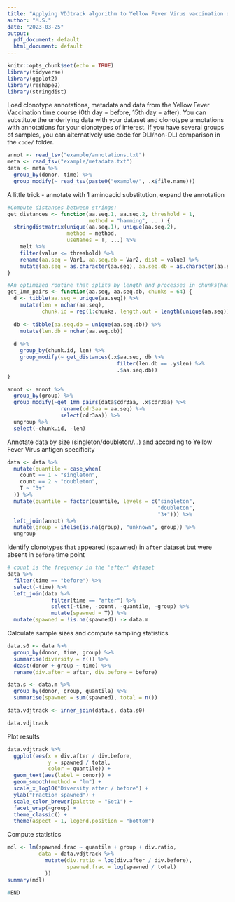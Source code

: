 ```yaml
---
title: "Applying VDJtrack algorithm to Yellow Fever Virus vaccination data"
author: "M.S."
date: "2023-03-25"
output:
  pdf_document: default
  html_document: default
---
```


```r
knitr::opts_chunk$set(echo = TRUE)
library(tidyverse)
library(ggplot2)
library(reshape2)
library(stringdist)
```

Load clonotype annotations, metadata and data from the Yellow Fever Vaccination 
time course (0th day = before, 15th day = after). You can substitute the underlying data with your dataset and clonotype annotations with annotations for 
your clonotypes of interest. If you have several groups of samples, you can 
alternatively use code for DLI/non-DLI comparison in the ``code/`` folder.

```r
annot <- read_tsv("example/annotations.txt") 
meta <- read_tsv("example/metadata.txt")
data <- meta %>%
  group_by(donor, time) %>%
  group_modify(~ read_tsv(paste0("example/", .x$file.name)))
```

A little trick - annotate with 1 aminoacid substitution, expand the annotation

```r
#Compute distances between strings:
get_distances <- function(aa.seq.1, aa.seq.2, threshold = 1,
                          method = "hamming", ...) {
  stringdistmatrix(unique(aa.seq.1), unique(aa.seq.2), 
                   method = method,
                   useNames = T, ...) %>%
    melt %>%
    filter(value <= threshold) %>%
    rename(aa.seq = Var1, aa.seq.db = Var2, dist = value) %>%
    mutate(aa.seq = as.character(aa.seq), aa.seq.db = as.character(aa.seq.db))
}

#An optimized routine that splits by length and processes in chunks(hamming only):
get_1mm_pairs <- function(aa.seq, aa.seq.db, chunks = 64) {
  d <- tibble(aa.seq = unique(aa.seq)) %>%
    mutate(len = nchar(aa.seq),
           chunk.id = rep(1:chunks, length.out = length(unique(aa.seq))))
  
  db <- tibble(aa.seq.db = unique(aa.seq.db)) %>%
    mutate(len.db = nchar(aa.seq.db)) 
  
  d %>%
    group_by(chunk.id, len) %>%
    group_modify(~ get_distances(.x$aa.seq, db %>% 
                                   filter(len.db == .y$len) %>%
                                   .$aa.seq.db))
}

annot <- annot %>%
  group_by(group) %>%
  group_modify(~get_1mm_pairs(data$cdr3aa, .x$cdr3aa) %>%
                 rename(cdr3aa = aa.seq) %>%
                 select(cdr3aa)) %>%
  ungroup %>%
  select(-chunk.id, -len) 
```

Annotate data by size (singleton/doubleton/...) and according to Yellow Fever 
Virus antigen specificity

```r
data <- data %>%
  mutate(quantile = case_when(
    count == 1 ~ "singleton",
    count == 2 ~ "doubleton",
    T ~ "3+"
  )) %>%
  mutate(quantile = factor(quantile, levels = c("singleton",
                                                "doubleton",
                                                "3+"))) %>%
  left_join(annot) %>%
  mutate(group = ifelse(is.na(group), "unknown", group)) %>%
  ungroup
```

Identify clonotypes that appeared (spawned) in `after` dataset but were 
absent in `before` time point

```r
# count is the frequency in the 'after' dataset
data %>%
  filter(time == "before") %>%
  select(-time) %>%
  left_join(data %>%
              filter(time == "after") %>%
              select(-time, -count, -quantile, -group) %>%
              mutate(spawned = T)) %>%
  mutate(spawned = !is.na(spawned)) -> data.m
```

Calculate sample sizes and compute sampling statistics

```r
data.s0 <- data %>%
  group_by(donor, time, group) %>%
  summarise(diversity = n()) %>%
  dcast(donor + group ~ time) %>%
  rename(div.after = after, div.before = before)

data.s <- data.m %>%
  group_by(donor, group, quantile) %>%
  summarise(spawned = sum(spawned), total = n())

data.vdjtrack <- inner_join(data.s, data.s0)

data.vdjtrack
```

Plot results

```r
data.vdjtrack %>%
  ggplot(aes(x = div.after / div.before, 
             y = spawned / total,
             color = quantile)) +
  geom_text(aes(label = donor)) +
  geom_smooth(method = "lm") +
  scale_x_log10("Diversity after / before") +
  ylab("Fraction spawned") +
  scale_color_brewer(palette = "Set1") +
  facet_wrap(~group) +
  theme_classic() +
  theme(aspect = 1, legend.position = "bottom")
```

Compute statistics

```r
mdl <- lm(spawned.frac ~ quantile + group + div.ratio,
          data = data.vdjtrack %>%
            mutate(div.ratio = log(div.after / div.before),
                   spawned.frac = log(spawned / total)
            ))
summary(mdl)
```

```r
#END
```
